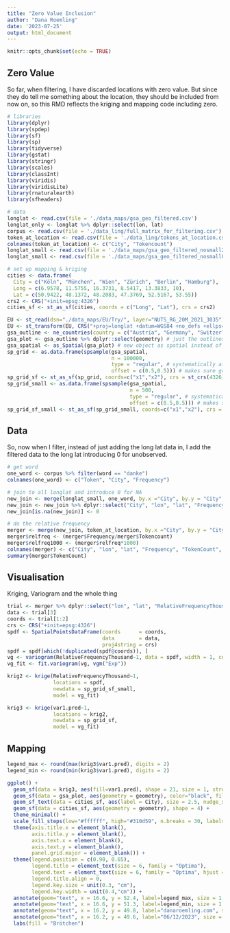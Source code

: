 ```yaml
---
title: "Zero Value Inclusion"
author: "Dana Roemling"
date: '2023-07-25'
output: html_document
---
```


```r
knitr::opts_chunk$set(echo = TRUE)
```

## Zero Value

So far, when filtering, I have discarded locations with zero value. But since they do tell me something about the location, they should be included from now on, so this RMD reflects the kriging and mapping code including zero. 

```r
# libraries
library(dplyr)
library(spdep)
library(sf)
library(sp)
library(tidyverse)
library(gstat)
library(stringr) 
library(scales)
library(classInt)
library(viridis)
library(viridisLite)
library(rnaturalearth)
library(sfheaders)

# data
longlat <- read.csv(file = './data_maps/gsa_geo_filtered.csv')
longlat_only <- longlat %>% dplyr::select(lon, lat)
corpus <- read.csv(file = './data_ling/full_matrix_for_filtering.csv') 
token_at_location <- read.csv(file = './data_ling/tokens_at_location.csv')
colnames(token_at_location) <- c("City", "Tokencount") 
longlat_small <- read.csv(file = './data_maps/gsa_geo_filtered_nosmall22.csv')
longlat_small <- read.csv(file = './data_maps/gsa_geo_filtered_nosmall85.csv')

# set up mapping & kriging
cities <- data.frame(
  City = c("Köln", "München", "Wien", "Zürich", "Berlin", "Hamburg"),
  Long = c(6.9578, 11.5755, 16.3731, 8.5417, 13.3833, 10),
  Lat = c(50.9422, 48.1372, 48.2083, 47.3769, 52.5167, 53.55))
crs2 <- CRS("+init=epsg:4326")
cities_sf <- st_as_sf(cities, coords = c("Long", "Lat"), crs = crs2)

EU <- st_read(dsn="./data_maps/EU/Try/", layer="NUTS_RG_20M_2021_3035")
EU <- st_transform(EU, CRS("+proj=longlat +datum=WGS84 +no_defs +ellps=WGS84 +towgs84=0,0,0"))
gsa_outline <- ne_countries(country = c("Austria", "Germany", "Switzerland"), returnclass="sf", scale = "large")
gsa_plot <- gsa_outline %>% dplyr::select(geometry) # just the outlines of the three
gsa_spatial <- as_Spatial(gsa_plot) # new object as spatial instead of sf
sp_grid <- as.data.frame(spsample(gsa_spatial,
                                  n = 100000,
                                  type = "regular", # systematically aligned sampling
                                  offset = c(0.5,0.5))) # makes sure grid is the same every time
sp_grid_sf <- st_as_sf(sp_grid, coords=c("x1","x2"), crs = st_crs(4326))
sp_grid_small <- as.data.frame(spsample(gsa_spatial,
                                        n = 500,
                                        type = "regular", # systematically aligned sampling
                                        offset = c(0.5,0.5))) # makes sure grid is the same every time
sp_grid_sf_small <- st_as_sf(sp_grid_small, coords=c("x1","x2"), crs = st_crs(4326))
```

## Data

So, now when I filter, instead of just adding the long lat data in, I add the filtered data to the long lat introducing 0 for unobserved.

```r
# get word
one_word <- corpus %>% filter(word == "danke")
colnames(one_word) <- c("Token", "City", "Frequency")

# join to all longlat and introduce 0 for NA
new_join <- merge(longlat_small, one_word, by.x ="City", by.y = "City", all = TRUE)
new_join <- new_join %>% dplyr::select("City", "lon", "lat", "Frequency")
new_join[is.na(new_join)] <- 0

# do the relative frequency
merger <- merge(new_join, token_at_location, by.x ="City", by.y = "City")
merger$relfreq <- (merger$Frequency/merger$Tokencount)
merger$relfreq1000 <- (merger$relfreq*1000)
colnames(merger) <- c("City", "lon", "lat", "Frequency", "TokenCount", "RelativeFrequency", "RelativeFrequencyThousand")
summary(merger$TokenCount)
```

## Visualisation

Kriging, Variogram and the whole thing

```r
trial <- merger %>% dplyr::select("lon", "lat", "RelativeFrequencyThousand") 
data <- trial[3]
coords <- trial[1:2]
crs <- CRS("+init=epsg:4326") 
spdf <- SpatialPointsDataFrame(coords      = coords,
                               data        = data, 
                               proj4string = crs)
spdf = spdf[which(!duplicated(spdf@coords)), ]
vg <- variogram(RelativeFrequencyThousand~1, data = spdf, width = 1, cutoff = 300)
vg_fit <- fit.variogram(vg, vgm("Exp")) 

krig2 <- krige(RelativeFrequencyThousand~1, 
               locations = spdf, 
               newdata = sp_grid_sf_small, 
               model = vg_fit)

krig3 <- krige(var1.pred~1, 
               locations = krig2, 
               newdata = sp_grid_sf, 
               model = vg_fit)
```

## Mapping

```r
legend_max <- round(max(krig3$var1.pred), digits = 2)
legend_min <- round(min(krig3$var1.pred), digits = 2)

ggplot() +
  geom_sf(data = krig3, aes(fill=var1.pred), shape = 21, size = 1, stroke = 0, lwd = 0) +
  geom_sf(data = gsa_plot, aes(geometry = geometry), color="black", fill=NA, size = 0.5) +
  geom_sf_text(data = cities_sf, aes(label = City), size = 2.5, nudge_x = 0, nudge_y = -0.15, family = "Optima") +
  geom_sf(data = cities_sf, aes(geometry = geometry), shape = 4) +
  theme_minimal() +
  scale_fill_steps(low="#ffffff", high="#310d59", n.breaks = 30, labels = NULL) +
  theme(axis.title.x = element_blank(), 
        axis.title.y = element_blank(),
        axis.text.x = element_blank(),
        axis.text.y = element_blank(),
        panel.grid.major = element_blank()) +
  theme(legend.position = c(0.90, 0.65), 
        legend.title = element_text(size = 6, family = "Optima"), 
        legend.text = element_text(size = 6, family = "Optima", hjust = 1),
        legend.title.align = 0,
        legend.key.size = unit(0.3, "cm"),
        legend.key.width = unit(0.4,"cm")) +
  annotate(geom="text", x = 16.6, y = 52.4, label=legend_max, size = 1.5, family = "Optima") +
  annotate(geom="text", x = 16.6, y = 51.3, label=legend_min, size = 1.5, family = "Optima") +
  annotate(geom="text", x = 16.2, y = 49.8, label="danaroemling.com", size = 2.5, family = "Optima") +
  annotate(geom="text", x = 16.2, y = 49.6, label="06/12/2023", size = 2.5, family = "Optima") +
  labs(fill = "Brötchen") 
```